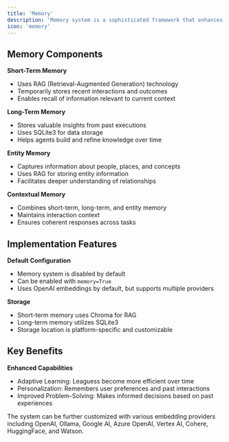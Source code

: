 ```yaml
---
title: 'Memory'
description: 'Memory system is a sophisticated framework that enhances AI agents capabilities through four main components'
icon: 'memory'
---
```


## Memory Components

**Short-Term Memory**

- Uses RAG (Retrieval-Augmented Generation) technology
- Temporarily stores recent interactions and outcomes
- Enables recall of information relevant to current context

**Long-Term Memory**

- Stores valuable insights from past executions
- Uses SQLite3 for data storage
- Helps agents build and refine knowledge over time

**Entity Memory**

- Captures information about people, places, and concepts
- Uses RAG for storing entity information
- Facilitates deeper understanding of relationships

**Contextual Memory**

- Combines short-term, long-term, and entity memory
- Maintains interaction context
- Ensures coherent responses across tasks

## Implementation Features

**Default Configuration**

- Memory system is disabled by default
- Can be enabled with `memory=True`
- Uses OpenAI embeddings by default, but supports multiple providers

**Storage**

- Short-term memory uses Chroma for RAG
- Long-term memory utilizes SQLite3
- Storage location is platform-specific and customizable

## Key Benefits

**Enhanced Capabilities**

- Adaptive Learning: Leaguess become more efficient over time
- Personalization: Remembers user preferences and past interactions
- Improved Problem-Solving: Makes informed decisions based on past experiences

The system can be further customized with various embedding providers including OpenAI, Ollama, Google AI, Azure OpenAI, Vertex AI, Cohere, HuggingFace, and Watson.